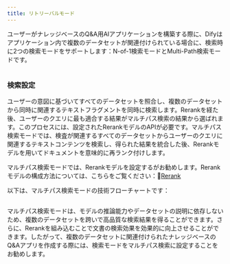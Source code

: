 ```yaml
---
title: リトリーバルモード
---
```



ユーザーがナレッジベースのQ\&A用AIアプリケーションを構築する際に、Difyはアプリケーション内で複数のデータセットが関連付けられている場合に、検索時に2つの検索モードをサポートします：N-of-1検索モードとMulti-Path検索モードです。

<img
src="../../../.gitbook/assets/jp-n-to-1.png"
className="mx-auto"
alt=""
/>

### 検索設定

ユーザーの意図に基づいてすべてのデータセットを照合し、複数のデータセットから同時に関連するテキストフラグメントを同時に検索します。Rerankを経た後、ユーザーのクエリに最も適合する結果がマルチパス検索の結果から選ばれます。このプロセスには、設定されたRerankモデルのAPIが必要です。マルチパス検索モードでは、検査が関連するすべてのデータセットからユーザーのクエリに関連するテキストコンテンツを検索し、得られた結果を統合した後、Rerankモデルを用いてドキュメントを意味的に再ランク付けします。

マルチパス検索モードでは、Rerankモデルを設定するがお勧めします。Rerankモデルの構成方法については、こちらをご覧ください：🔗[Rerank](/ja-jp/learn-more/extended-reading/retrieval-augment/rerank)

以下は、マルチパス検索モードの技術フローチャートです：

<img
src="../../../.gitbook/assets/rerank-flow-chart.png"
className="mx-auto"
alt=""
/>

マルチパス検索モードは、モデルの推論能力やデータセットの説明に依存しないため、複数のデータセットを跨いで高品質な検索結果を得ることができます。さらに、Rerankを組み込むことで文書の検索効果を効果的に向上させることができます。したがって、複数のデータセットに関連付けられたナレッジベースのQ\&Aアプリを作成する際には、検索モードをマルチパス検索に設定することをお勧めします。
